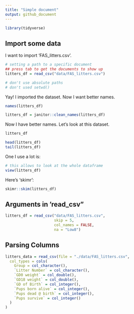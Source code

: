 ```yaml
---
title: "Simple document"
output: github_document
---
```


```r
library(tidyverse)
```

## Import some data 

I want to import 'FAS_litters.csv'.

```r
# setting a path to a specific document 
## press tab to get the documents to show up 
litters_df = read_csv("data/FAS_litters.csv")

# don't use absolute paths 
# don't used setwd() 
```

Yay! I imported the dataset. Now I want better names. 

```r
names(litters_df) 

litters_df = janitor::clean_names(litters_df)
```

Now I have better names. Let's look at this dataset. 

```r
litters_df

head(litters_df)
tail(litters_df)
```

One I use a lot is: 

```r
# this allows to look at the whole dataframe
view(litters_df)
```

Here's 'skimr':

```r
skimr::skim(litters_df)
```


## Arguments in 'read_csv"

```r
litters_df = read_csv("data/FAS_litters.csv",
                      skip = 5, 
                      col_names = FALSE,
                      na = "Low8")
```


## Parsing Columns 

```r
litters_data = read_csv(file = "./data/FAS_litters.csv",
  col_types = cols(
    Group = col_character(),
    `Litter Number` = col_character(),
    `GD0 weight` = col_double(),
    `GD18 weight` = col_double(),
    `GD of Birth` = col_integer(),
    `Pups born alive` = col_integer(),
    `Pups dead @ birth` = col_integer(),
    `Pups survive` = col_integer()
  )
)
```


